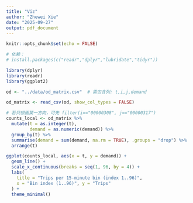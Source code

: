 ```yaml
---
title: "Viz"
author: "Zhewei Xie"
date: "2025-09-27"
output: pdf_document
---
```


```r
knitr::opts_chunk$set(echo = FALSE)
```

```r
# 依赖：
# install.packages(c("readr","dplyr","lubridate","tidyr"))

library(dplyr)
library(readr)
library(ggplot2)

od <- "../data/od_matrix.csv"  # 需包含列: t,i,j,demand

od_matrix <- read_csv(od, show_col_types = FALSE)

# 若只想画某一方向，可先 filter(i=="00000308", j=="00000317")
counts_local <- od_matrix %>%
  mutate(t = as.integer(t),
         demand = as.numeric(demand)) %>%
  group_by(t) %>%
  summarise(demand = sum(demand, na.rm = TRUE), .groups = "drop") %>%
  arrange(t)

ggplot(counts_local, aes(x = t, y = demand)) +
  geom_line() +
  scale_x_continuous(breaks = seq(1, 96, by = 4)) +
  labs(
    title = "Trips per 15-minute bin (index 1..96)",
    x = "Bin index (1..96)", y = "Trips"
  ) +
  theme_minimal()

```

